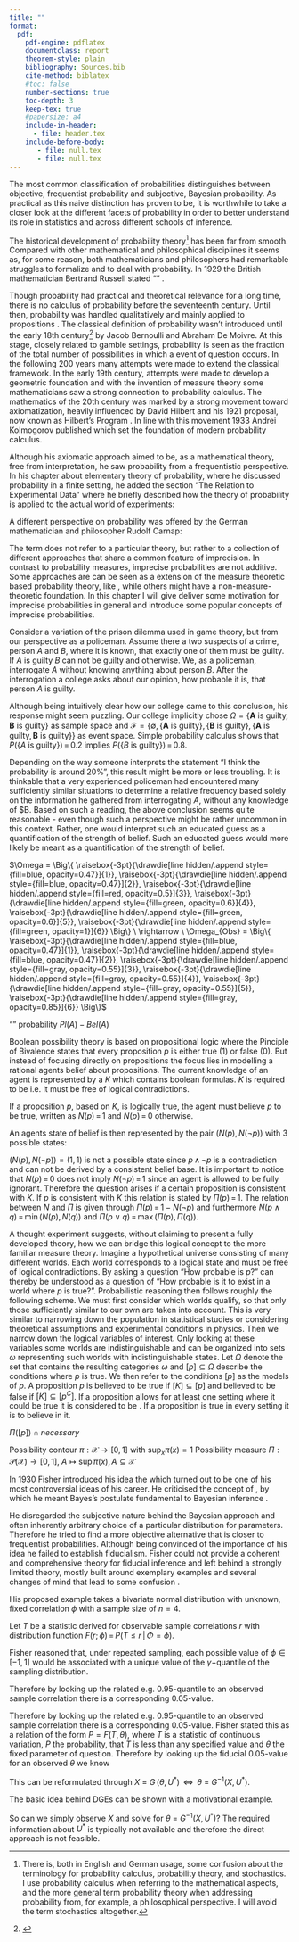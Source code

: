 ```yaml
---
title: ""
format:
  pdf:
    pdf-engine: pdflatex
    documentclass: report
    theorem-style: plain
    bibliography: Sources.bib
    cite-method: biblatex
    #toc: false
    number-sections: true
    toc-depth: 3
    keep-tex: true
    #papersize: a4
    include-in-header: 
      - file: header.tex
    include-before-body:
       - file: null.tex
       - file: null.tex
---
```


\renewcommand{\contentsname}{Contents}
\tableofcontents
\addtocontents{toc}{\protect\thispagestyle{empty}}

\newpage

\section{Introduction}

The most common classification of probabilities distinguishes between objective, frequentist probability and subjective, Bayesian probability. As practical as this naive distinction has proven to be, it is worthwhile to take a closer look at the different facets of probability in order to better understand its role in statistics and across different schools of inference.

The historical development of probability theory^[There is, both in English and German usage, some confusion about the terminology for probability calculus, probability theory, and stochastics. I use probability calculus when referring to the mathematical aspects, and the more general term probability theory when addressing probability from, for example, a philosophical perspective. I will avoid the term stochastics altogether.] has been far from smooth. Compared with other mathematical and philosophical disciplines it seems as, for some reason, both mathematicians and philosophers had remarkable struggles to formalize and to deal with probability. In 1929 the British mathematician Bertrand Russell stated "\textit{Probability is the most important concept in modern science, expecially as nobody has the slightest notion what it means.}" \cite{sep-probability-interpret}. 



Though probability had practical and theoretical relevance for a long time, there is no calculus of probability before the seventeenth century. Until then, probability was handled qualitatively and mainly applied to propositions \cite{sep-probability-interpret}. The classical definition of probability wasn’t introduced until the early 18th century^[] by Jacob Bernoulli and Abraham De Moivre. At this stage, closely related to gamble settings, probability is seen as the fraction of the total number of possibilities in which a event of question occurs. In the following 200 years many attempts were made to extend the classical framework. In the early 19th century, attempts were made to develop a geometric foundation and with the invention of measure theory some mathematicians saw a strong connection to probability calculus. The mathematics of the 20th century was marked by a strong movement toward axiomatization, heavily influenced by David Hilbert and his 1921 proposal, now known as Hilbert’s Program \cite{sep-hilbert-program}. In line with this movement 1933 Andrei Kolmogorov published \textit{Grundbegriffe der Wahrscheinlichkeitsrechnung} which set the foundation of modern probability calculus. 

\begin{quote}
“The purpose of this monograph is to give an axiomatic foundation for the theory of probability. The author set himself the task of putting in their natural place, among the general notions of modern mathematics, the basic concepts of probability theory—concepts which until recently were considered to be quite peculiar.” \cite{a_n_kolmogorov_foundations_1950}
\end{quote}

Although his axiomatic approach aimed to be, as a mathematical theory, free from interpretation, he saw probability from a frequentistic perspective. In his chapter about elementary theory of probability, where he discussed probability in a finite setting, he added the section "The Relation to Experimental Data" where he briefly described how the theory of probability is applied to the actual world of experiments:

\begin{quote}
\begin{enumerate}[label=\arabic*)]
  \item "There is assumed a complex of conditions, $\mathfrak{G}$, which allows of any number of repetitions."
  \item "We study a definite set of events which could take place as a result of the establishment of the conditions $\mathfrak{G}$. In individual cases where the conditions are realized, the events occur, generally, in different ways. Let $E$ be the set of all possible variants $\xi_1, \xi_2, ...$ of the outcome of the given events. Some of these variants might in general not occur, We include in the set $E$ all the variants which we regard \textit{a priori} as possible."
  \item "If the variant of the events which has actually occurred upon realization of conditions $\mathfrak{G}$ belongs to the set $A$ (defined in any way), then we say that the event $A$ has taken place."
\end{enumerate}
\end{quote}

A different perspective on probability was offered by the German mathematician and philosopher Rudolf Carnap:

\begin{quote}
"The various theories of probability are attempts at an explication of what is regarded as the prescientific concept of probability. In fact, however, there are two fundamentally different concepts for which the term 'probability' is in general use. The two concepts are as follows, here distinguished by subscripts.
\begin{enumerate}[label=(\arabic*)]
  \item $\text{Probability}_1$ is the degree of confirmation of a hypothesis $h$ with respect to an evidence statement $e$, e.g., an observational report. This is a logical, semantical concept. A sentence about this concept is based, not on observation of facts, but on logical analysis; if it is true, it is L-true (analytic).
  \item $\text{Probability}_2$ is the relative frequency (in the long run) of one property of events or things with respect to another. A sentence about is concept is factual, empirical." \cite{carnap_logical_1950}
\end{enumerate}
\end{quote}

\begin{center}
\vspace{1cm}
\begin{tikzpicture}[->, >=stealth, node distance= 1 cm, scale=0.8, transform shape]
\useasboundingbox (-0.5, -2) rectangle (9.5, 4.5);

    \node (1) at (1, 3.5) [draw,ellipse,minimum size=0pt,inner sep=2pt,scale=1, line width = 0.25mm] {\shortstack{Imprecise \\ Probability}};
    
    \node (2) at (3.5, 0.5) [draw,ellipse,minimum size=0pt,inner sep=3pt,scale=1, line width = 0.25mm] {\shortstack{Frequentism}};
    
    \node (3) at (4, -0.5) [draw,ellipse,minimum size=0pt,inner sep=2pt,scale=1, line width = 0.25mm] {\shortstack{Bayesianism}};
    
    \node (4) at (6.5, 2) [draw,ellipse,minimum size=0pt,inner sep=2pt,scale=1, line width = 0.25mm] {\shortstack{Generalized \\ Fiducial \\ Inference}};  
    
    \node (5) at (9.5, 0) [draw,ellipse,minimum size=0pt,inner sep=2pt,scale=1.1, line width = 0.3mm] {\shortstack{{Inferential} \\ {Models}}};
    
    \node (6) at (6, 4.5) [draw,ellipse,minimum size=0pt,inner sep=2pt,scale=1, line width = 0.25mm] {\shortstack{Random Set \\ Theory}};
    
    \node (7) at (3, 2) [draw,ellipse,minimum size=0pt,inner sep=3pt,scale=1, line width = 0.25mm] {\shortstack{Fiducial \\ Inference}};
  
    \node (8) at (5, -2) [draw,ellipse,minimum size=0pt,inner sep=2pt,scale=1, line width = 0.25mm] {\shortstack{Possibility \\ Theory}};
    
    \draw[->, line width = 0.3mm] (1) to[out = -140, in = 180, looseness=1.4] (8);
    \draw[->, line width = 0.3mm] (1) to[out = 35, in = 171, looseness= 0.64] (6);
    \draw[->, line width=0.3mm, dash pattern=on 3pt off 2pt] (2) to[out = 180, in = -180, looseness=1.8] (7);
    \draw[->, line width=0.3mm, dash pattern=on 3pt off 2pt] (3) to[out = 180, in = -180, looseness=1.9] (7);   
    \draw[->, line width = 0.3mm] (2) to[out = 0, in = 30, looseness=1.6] (8);
    \draw[->, line width = 0.3mm] (3) to[out = 0, in = 30, looseness=1.6] (8);     
    \draw[->, line width = 0.3mm] (7) to[out = 0, in = -180, looseness=1.7] (4);
    \draw[->, line width = 0.3mm] (8) to[out = 0, in = -180, looseness=1.4] (5); 
    \draw[->, line width = 0.3mm] (4) to[out = -55, in = -180, looseness=1.2] (5); 
    \draw[->, line width = 0.3mm] (6) to[out = -8, in = 90, looseness=1.12] (5);
    \draw[->, line width = 0.3mm] (4) to[out = 0, in = 90, looseness=1.2] (5);
\end{tikzpicture}
\vspace{0.5cm}
\end{center}

\section{Different types of probability}

\subsection{Probability measure}



\begin{definition}[Sigma-Algebra]
Let $\Omega$ be a set and $\mathcal{P}(\Omega)$ denote the power set over $\Omega$. Then $\mathcal{F} \subseteq \mathcal{P}(\Omega)$ is called a $\sigma$-Algebra if 
\begin{enumerate}
  \item $\emptyset \in  \mathcal{F}$
  \item $A \in \mathcal{F} \Rightarrow \overline{A} \in \mathcal{F}$
  \item $(A_n)_{n \in \mathbb{N}} \subseteq \mathcal{F} \Rightarrow \displaystyle\bigcup_{n \in \mathbb{N}} A_n \in \mathcal{F}$
\end{enumerate}
holds. The tupel $(\Omega, \mathcal{F})$ is then called a {measurable space}.
\end{definition}
\begin{definition}[Measure]
Let $(\Omega, \mathcal{F})$ be a measurable space. A set-function $\mu : \mathcal{F} \rightarrow \mathbb{R}$ is called a {measure} if it fulfils
\begin{enumerate}
  \item $\mu(\emptyset) = 0$ 
  \item $\mu(A) \geq 0 \quad \forall \, A \in \mathcal{F}$ \quad (Non-negativity)
  \item For any sequences of pairwise disjunct sets $A_i \in \mathcal{F}, \, i \geq 1$: \newline
    $\mu \big(\bigcup_{i=1}^{\infty} A_i \big) = \sum_{i=1}^{\infty} \mu(A_i)$ \quad ($\sigma$-additivity)
\end{enumerate}
Measures that are normed to $\mu(\Omega) = 1$ (normalization property) are called \textit{probability measure} and will be noted with $\mathbb{P}$. The \textit{measure space} $(\Omega, \mathcal{F}, \mathbb{P})$ is then called a probability space where $\Omega$ is called a \textit{sample space} and $\mathcal{F}$ a \textit{event space}.
\end{definition}



\begin{definition}[Random variable]
Let $(\Omega, \mathcal{F}, \mathbb{P})$ be a probability space and $(\Omega', \mathcal{F}')$ a measurable space. A function $X: \Omega \rightarrow \Omega'$ is a \textit{random variable} if 
$$ \{\omega \, | \,  \omega \in \Omega \, \land \, X(w) \in A \} = X^{-1} (A) \in \mathcal{F} \quad \forall A \in \mathcal{F}' \quad (\mathcal{F}-\mathcal{F}'-\text{measurability})$$
is satisfied. Using this definition the measurable space $(\Omega', \mathcal{F}')$ can be extended to a probability space through \mbox{$(\Omega, \mathcal{F}, \mathbb{P}) \xrightarrow{X} (\Omega', \mathcal{F}', \mathbb{P}_X)$} where the according \textit{push-forward-measure} $\mathbb{P}_X$ is defined through 
$$\mathbb{P}_X (A) := \mathbb{P}(X \in A) \overset{}{=} \mathbb{P} (\{\omega | \omega \in \Omega \land X(\omega) \in A \}) \overset{\text{}}{=} \mathbb{P}( \underbrace{X^{-1} (A)}_{\in \mathcal{F}}) \in [0,1] \quad \forall A \in \mathcal{F}'.$$
\end{definition}

\begin{definition}[Information content]
Let $(\Omega, \mathcal{F})$ be a measurable space. \textit{Information} can be characterized as a subset $\mathcal{A} \subseteq \mathcal{F}$ of events we are capable of evaluating as having occurred or not.


Let $(\Omega, \mathcal{F}, \mathbb{P})$ be a probability space, $(\Omega', \mathcal{F}')$ a measurable space and $X$ an \textit{observable} $\mathcal{F}-\mathcal{F}'-\text{measurable}$ random variable. Then $\mathcal{A}_X = \{X^{-1}({A}) \mid {A} \in {\mathcal{F}'}\} \subseteq \mathcal{F}$ represents through $X$ \textit{observable} information.
\end{definition}

\begin{example}
Consider a dice that is numbered and has coloured faces like this: $\Omega = \Big\{
\raisebox{-3pt}{\drawdie[line hidden/.append style={fill=blue, opacity=0.47}]{1}},
\raisebox{-3pt}{\drawdie[line hidden/.append style={fill=blue, opacity=0.47}]{2}},
\raisebox{-3pt}{\drawdie[line hidden/.append style={fill=red, opacity=0.5}]{3}},
\raisebox{-3pt}{\drawdie[line hidden/.append style={fill=green, opacity=0.6}]{4}},
\raisebox{-3pt}{\drawdie[line hidden/.append style={fill=green, opacity=0.6}]{5}},
\raisebox{-3pt}{\drawdie[line hidden/.append style={fill=green, opacity=1}]{6}}
\Big\}$.

If we are interested in the face values we can simply map the face values to the according numbers $X: \Omega \rightarrow \{1, 2, 3, 4, 5, 6\}$. For each realization of $X$ we can exactly know which events did occur or not. If we instead map to colours by $Y: \Omega \rightarrow \{blue, red, green\}$ some information is lost. If e.g. a green face was rolled, we can not know which of the green sides $\Big\{
\raisebox{-3pt}{\drawdie[line hidden/.append style={fill=green, opacity=0.6}]{4}},
\raisebox{-3pt}{\drawdie[line hidden/.append style={fill=green, opacity=0.6}]{5}},
\raisebox{-3pt}{\drawdie[line hidden/.append style={fill=green, opacity=1}]{6}}
\Big\}$ was rolled.

-   $X: \Omega \rightarrow \{1, 2, 3, 4, 5, 6\}$ \newline
    $\mathcal{A}_X \subseteq \mathcal{A}$  \newline

-   $Y: \Omega \rightarrow \{blue, red, green\}$ \newline
    $\mathcal{A}_Y \subset \mathcal{A}$ 
\end{example}

\section{False confidence and validity critereon}

\section{Imprecise probability theory}

The term \textit{imprecise probability} does not refer to a particular theory, but rather to a collection of different approaches that share a common feature of imprecision. In contrast to probability measures, imprecise probabilities are not additive. Some approaches are can be seen as a extension of the measure theoretic based probability theory, like \textit{random sets}, while others might have a non-measure-theoretic foundation. In this chapter I will give deliver some motivation for imprecise probabilities in general and introduce some popular concepts of imprecise probabilities.


Consider a variation of the prison dilemma used in game theory, but from our perspective as a policeman. Assume there a two suspects of a crime, person $A$ and $B$, where it is known, that exactly one of them must be guilty. If $A$ is guilty $B$ can not be guilty and otherwise. We, as a policeman, interrogate $A$ without knowing anything about person $B$. After the interrogation a college asks about our opinion, how probable it is, that person $A$ is guilty.

\begin{quote}
College: \textit{What do you think is the probability that person A is guilty?} \par
Policeman: \textit{I think the probability is around 20\%.} \par
College: \textit{I see. So you assume the probability that person B is guilty must be around 80\%?}
\end{quote}

Although being intuitively clear how our college came to this conclusion, his response might seem puzzling. Our college implicitly chose $\Omega = \{\mathbf{A} \text{ is guilty}, \mathbf{B} \text{ is guilty} \}$ as sample space and $\mathcal{F} = \{ \emptyset, \{ \mathbf{A} \text{ is guilty} \}, \{ \mathbf{B} \text{ is guilty} \}, \{ \mathbf{A} \text{ is guilty}, \mathbf{B} \text{ is guilty} \} \}$ as event space. Simple probability calculus shows that $P(\{A \text{ is guilty}\}) \, = \, 0.2$ implies $P(\{B \text{ is guilty}\}) \, = \,  0.8$.

\begin{align*}
1 \ &= \ P(\Omega) & \text{(normalization)}\\
  &= \ P(\{\mathbf{A} \text{ is guilty}, \, \mathbf{B} \text{ is guilty}\}) \\
  &= \ P(\{\mathbf{A} \text{ is guilty}\} \, \dot\cup \, \{\mathbf{B} \text{ is guilty}\}) & \text{}\\
  &= \ P(\{\mathbf{A} \text{ is guilty}\}) + P(\{\mathbf{B} \text{ is guilty}\}) & \text{(additivity)}\\
  & \Leftrightarrow \\
P(\{\mathbf{B} \text{ is guilty}\}) \ &= \ 1 - P(\{\mathbf{A} \text{ is guilty}\})
\end{align*}


Depending on the way someone interprets the statement "I think the probability is around 20\%", this result might be more or less troubling. It is thinkable that a very experienced policeman had encountered many sufficiently similar situations to determine a relative frequency based solely on the information he gathered from interrogating $A$, without any knowledge of $B. Based on such a reading, the above conclusion seems quite reasonable - even though such a perspective might be rather uncommon in this context. Rather, one would interpret such an educated guess as a quantification of the strength of belief. Such an educated guess would more likely be meant as a quantification of the strength of belief. 



\subsection{Random sets}

$\Omega = \Big\{
\raisebox{-3pt}{\drawdie[line hidden/.append style={fill=blue, opacity=0.47}]{1}},
\raisebox{-3pt}{\drawdie[line hidden/.append style={fill=blue, opacity=0.47}]{2}},
\raisebox{-3pt}{\drawdie[line hidden/.append style={fill=red, opacity=0.5}]{3}},
\raisebox{-3pt}{\drawdie[line hidden/.append style={fill=green, opacity=0.6}]{4}},
\raisebox{-3pt}{\drawdie[line hidden/.append style={fill=green, opacity=0.6}]{5}},
\raisebox{-3pt}{\drawdie[line hidden/.append style={fill=green, opacity=1}]{6}}
\Big\} \ \rightarrow \ \Omega_{Obs} = \Big\{
\raisebox{-3pt}{\drawdie[line hidden/.append style={fill=blue, opacity=0.47}]{1}},
\raisebox{-3pt}{\drawdie[line hidden/.append style={fill=blue, opacity=0.47}]{2}},
\raisebox{-3pt}{\drawdie[line hidden/.append style={fill=gray, opacity=0.55}]{3}},
\raisebox{-3pt}{\drawdie[line hidden/.append style={fill=gray, opacity=0.55}]{4}},
\raisebox{-3pt}{\drawdie[line hidden/.append style={fill=gray, opacity=0.55}]{5}},
\raisebox{-3pt}{\drawdie[line hidden/.append style={fill=gray, opacity=0.85}]{6}}
\Big\}$

\begin{definition}[Random set]
Let $(\Omega, \mathcal{F}, \mathbb{P})$ be a probability space and $(\Omega', \mathcal{F}')$ a measurable space. A multi-valued mapping $\Gamma: \Omega \rightarrow \mathcal{P}(\Omega')$. For $A \in \mathcal{F}'$ the \textit{upper inverse} is given by $\Gamma^*(A) = \{\omega \, | \, \omega \in \Omega, \, \Gamma(\omega) \cap A \neq \emptyset \}$ and the \textit{lower inverse} is $\Gamma_*(A) = \{\omega \, | \, \in \Omega, \, \emptyset \neq \Gamma(\omega) \subseteq A \}$. When $\Gamma^*(A)$ and $\Gamma_*(A)$ belongs to $\mathcal{F}$ for all $A \in \mathcal{F}'$ the multi-valued mapping $\Gamma$ is said to be strongly measurable and then called a \textit{random set}.
\end{definition}


\begin{definition}[lower and upper probability]
Let $\Gamma: \Omega \rightarrow \mathcal{P}(\Omega')$ be a random set. For $A \in \mathcal{F}'$ the \textit{upper probability} is defined by $P^*_\Gamma (A) = \displaystyle\frac{\mathbb{P}(\Gamma^*(A))}{\mathbb{P}(\Gamma^*(\Omega))}$ and the \textit{lower probability} by $P_{*\Gamma} (A) = \frac{\mathbb{P}(\Gamma_*(A))}{\mathbb{P}(\Gamma^*(\Omega))}$.
\end{definition}

"\textit{Don't know}" probability $Pl(A) - Bel(A)$

\subsection{Possibility measures}



\subsubsection{Boolean possibility theory}
Boolean possibility theory is based on propositional logic where the Pinciple of Bivalence states that every proposition $p$ is either true (1) or false (0). But instead of focusing directly on propositions the focus lies in modelling a rational agents belief about propositions. The current knowledge of an agent is represented by a \textit{belief base} $K$ which contains boolean formulas. $K$ is required to be \textit{consistent} i.e. it must be free of logical contradictions. 

If a proposition $p$, based on $K$, is logically true, the agent must believe $p$ to be true, written as $N(p) \, = \, 1$ and $N(p) \, = \, 0$ otherwise.

An agents state of belief is then represented by the pair $(N(p), \, N(\lnot p))$ with 3 possible states:

\begin{itemize}
  \item $(N(p), \, N(\lnot p)) = (1, \, 0)$ agent believes $p$
  \item $(N(p), \, N(\lnot p)) = (0, \, 1)$ agent believes $\lnot p$
  \item $(N(p), \, N(\lnot p)) = (0, \, 0)$ agent is completely ignorant about $p$
\end{itemize}



$(N(p), \, N(\lnot p)) = (1, \, 1)$ is not a possible state since $p \, \land \, \lnot p$ is a contradiction and can not be derived by a consistent belief base. It is important to notice that $N(p) \, = \, 0$ does not imply $N( \lnot p) \, = \, 1$ since an agent is allowed to be fully ignorant. Therefore the question arises if a certain proposition is consistent with $K$. If $p$ is consistent with $K$ this relation is stated by $\Pi (p) \, = \, 1$. The relation between $N$ and $\Pi$ is given through $\Pi (p) \, = \, 1 - N(\lnot p)$ and furthermore $N (p \land q) \, = \, \min \big( N(p), N(q) \big)$ and $\Pi (p \lor q) \, = \, \max \big( \Pi(p), \Pi(q) \big)$.

\begin{example}[Prisoners dilemma II]
This framework enables us to model the initial situation in two particular cases. In the case where no suspect has yet been interrogated and nothing is known about either suspect (complete ignorance), and in the case where, after the interrogation of one (or possibly both) suspects, the guilt or innocence of a suspect is certain (complete knowledge).

The first case reveals a notable difference from the Bayesian flat prior approach. Instead of assuming a prior guilt (or innocence) of 0.5 for each suspect under ignorance, we can now adopt a more sophisticated perspective. The belief base contains our information that exactly one of the two suspects is guilty. $N(A \text{ is guilty} \, \lor \, B \text{ is guilty}) = 1$. On the other hand there is no reason to believe in the guilt of $A$ or $B$ separately $N(A \text{ is guilty}) = N(B \text{ is guilty}) = 0$. On the other hand there is no reason to doubt that one of the subjects is innocent $\Pi(A \text{ is guilty} \, \lor \, B \textit{ is guilty}) = \Pi (A \text{ is guilty}) = \Pi (B \text{ is guilty}) = 1$. 

In the second case e.g. for $N(A \text{ is guilty}) = 1$ it directly follows through $\Pi(A) \text{ is not guilty}) = 1 -  N(A \text{ is guilty}) = 0$ and $A \text{ is guilty} \Leftrightarrow B \text{ is not guilty}$ that $B$ must be believed to be innocent. The situation where an agent has incomplete knowledge between complete ignorance and complete knowledge can not be modelled so far.
\end{example}

A thought experiment suggests, without claiming to present a fully developed theory, how we can bridge this logical concept to the more familiar measure theory. Imagine a hypothetical universe consisting of many different worlds. Each world corresponds to a logical state and must be free of logical contradictions. By asking a question "How probable is $p$?" can thereby be understood as a question of "How probable is it to exist in a world where $p$ is true?". Probabilistic reasoning then follows roughly the following scheme. We must first consider which worlds qualify, so that only those sufficiently similar to our own are taken into account. This is very similar to narrowing down the population in statistical studies or considering theoretical assumptions and experimental conditions in physics. Then we narrow down the logical variables of interest. Only looking at these variables some worlds are indistinguishable and can be organized into sets $\omega$ representing such worlds with indistinguishable states. Let $\Omega$ denote the set that contains the resulting categories $\omega$ and $[p] \subseteq \Omega$ describe the conditions where $p$ is true. We then refer to the conditions $[p]$ as the models of $p$. A proposition $p$ is believed to be true if $[K] \subseteq [p]$ and believed to be false if $[K] \subseteq [p^C]$. If a proposition allows for at least one setting where it could be true it is considered to be \textit{possible}. If a proposition is true in every setting it is \textit{necessary} to believe in it. 

$\Pi([p]) \cap necessary$



Possibility contour $\pi: \mathcal{X} \rightarrow [0, \, 1]$ with $\sup_x \pi (x) = 1$
Possibility measure $\Pi: \mathcal{P}(\mathcal{X}) \rightarrow [0, \, 1], \ A \mapsto \sup \pi (x), A \subseteq \mathcal{X}$

\section{Fiducialism}
\subsection{Fisher's original fiducial argument}

In 1930 Fisher introduced his idea the \textit{fiducial principle} which turned out to be one of his most controversial ideas of his career. He criticised the concept of \textit{inverse probability}, by which he meant Bayes’s postulate fundamental to Bayesian inference \cite{aldrich_r_1997}.

\begin{quote}
"Inverse probability has, I believe, survived so long in spite of its unsatisfactory basis, because its critics have until recent times put forward nothing to replace it as a rational theory of learning by experience." \cite{Fisher_1930}
\end{quote}

He disregarded the subjective nature behind the Bayesian approach and often inherently arbitrary choice of a particular \textit{a priori} distribution for parameters. Therefore he tried to find a more objective alternative that is closer to frequentist probabilities. Although being convinced of the importance of his idea he failed to establish fiducialism. Fisher could not provide a coherent and comprehensive theory for fiducial inference and left behind a strongly limited theory, mostly built around exemplary examples and several changes of mind that lead to some confusion \cite{zabell_r_nodate}.


His proposed example takes a bivariate normal distribution with unknown, fixed correlation $\phi$ with a sample size of $n=4$. 


Let $T$ be a statistic derived  for observable sample correlations $r$ with distribution function $F(r; \phi) \, = \, P(T \leq r \, | \, \Phi = \phi)$. 


Fisher reasoned that, under repeated sampling, each possible value of $\phi \in [-1,\,1]$ would be associated with a unique value of the $\gamma-$quantile of the sampling distribution. 

Therefore by looking up the related e.g. 0.95-quantile to an observed sample correlation there is a corresponding \textit{fiducial} 0.05-value.

<!-- ![](Pics/relation_quantile_p.png){fig-align="center" width="333"} -->

Therefore by looking up the related e.g. 0.95-quantile to an observed sample correlation there is a corresponding \textit{fiducial} 0.05-value. Fisher stated this as a relation of the form $P = F(T, \theta)$, where $T$ is a statistic of continuous variation, $P$ the probability, that $T$ is less than any specified value and $\theta$ the fixed parameter of question. Therefore by looking up the fiducial 0.05-value for an observed $\theta$ we know 


\subsection{Generalized Fiducial Inference}

\begin{definition}[Data generating equation]
A data generating equation (DGE) has the form $\mathbb{X} \ = \  G \, (\theta, \, U)$ and contains
\begin{itemize}
  \item observable data $\mathbb{X}$
  \item an association function $G$
  \item a random variable $U$ with known distribution
  \item a parameter of interest $\theta$.
\end{itemize}
After the observation this results in $X \ = \ G \, (\theta, \, U^*)$ with
\begin{itemize}
  \item observed data $X$
  \item an unobserved realization $U^*$.
\end{itemize}
\end{definition}

This can be reformulated through $X \ = \ G \, (\theta, \, U^*) \ \, \Leftrightarrow \ \, \theta \ = \ G^{-1}(X, \, U^*)$. 

The basic idea behind DGEs can be shown with a motivational example.

\begin{example}
Lets have a look at a simple normal distribution $Y \sim \mathcal{N}(\theta,\, \sigma^2)$. We are interested in the unknown parameter $\theta$. Now we can ask the question, which information would be sufficient to know the exact value of $\theta$ after observing e.g. X = (1.159) from $\mathcal{N}(2, 1.5^2)$
$$Y \sim \mathcal{N}(\theta,\, \sigma^2) = \theta + \mathcal{N}(0,\, \sigma^2), \quad U \sim \mathcal{N}(0,\, \sigma^2) \newline
\Rightarrow \ \theta \ = \ G^{-1}(X, \, U^*) \ = \ X - U^*$$
If the exact value of $U^* = -0.841$ was known, the true value of $\theta$ could directly be calculated by
$$\theta = X- U^* = 1.159 - (-0.841) = 2$$
\end{example}

So can we simply observe $X$ and solve for $\theta \ = \ G^{-1}(X, U^*)$? The required information about $U^*$ is typically not available and therefore the direct approach is not feasible. 


